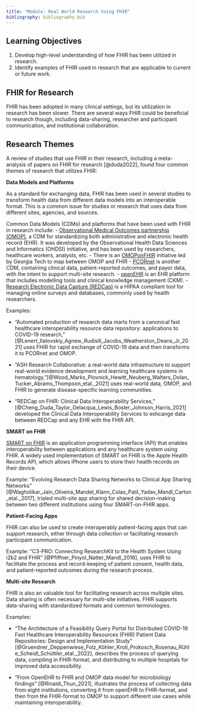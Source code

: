 ```yaml
---
title: "Module: Real World Research Using FHIR"
bibliography: bibliography.bib
---
```


<!--# TODO: Align learning objectives/key topics section with the agreed-upon format 
--KMB-->

## Learning Objectives

1.  Develop high-level understanding of how FHIR has been utilized in research.
2.  Identify examples of FHIR used in research that are applicable to current or future work.

## FHIR for Research

FHIR has been adopted in many clinical settings, but its utilization in research has been slower. There are several ways FHIR could be beneficial to research though, including data-sharing, researcher and participant communication, and institutional collaboration.
 
## Research Themes

A review of studies that use FHIR in their research, including a meta-analysis of papers on FHIR for research [@duda2022], found four common themes of research that utilizes FHIR:

**Data Models and Platforms**

As a standard for exchanging data, FHIR has been used in several studies to transform health data from different data models into an interoperable format. This is a common issue for studies or research that uses data from different sites, agencies, and sources.

<!--# DISCUSS: The CTR's in particular will be familiar with this information but thought it might be helpful framing and level-setting if they're not familiar --KMB-->

Common Data Models (CDMs) and platforms that have been used with FHIR in research include:
- [Observational Medical Outcomes partnership (OMOP)](https://www.ohdsi.org/data-standardization/), a CDM for standardizing both administrative and electronic health record (EHR). It was developed by the Observational Health Data Sciences and Informatics (OHDSI) initiative, and has been used by researchers, healthcare workers, analysts, etc. 
    - There is an [OMOPonFHIR](https://omoponfhir.org) initiative led by Georgia Tech to map between OMOP and FHIR
- [PCORnet](https://pcornet.org/data/) is another CDM, containing clinical data, patient-reported outcomes, and payor data, with the intent to support multi-site research. 
- [openEHR](https://www.openehr.org/about_us) is an EHR platform that includes modelling tools and clinical knowledge management (CKM).
- [Research Electronic Data Capture (REDCap)](https://www.project-redcap.org) is a HIPAA compliant tool for managing online surveys and databases, commonly used by health researchers. 

Examples:

-   "Automated production of research data marts from a canonical fast healthcare interoperability resource data repository: applications to COVID-19 research," [@Lenert_Ilatovskiy_Agnew_Rudisill_Jacobs_Weatherston_Deans_Jr_2021] uses FHIR for rapid exchange of COVID-19 data and then transforms it to PCORnet and OMOP.

-   "ASH Research Collaborative: a real-world data infrastructure to support real-world evidence development and learning healthcare systems in hematology,"[@Wood_Marks_Plovnick_Hewitt_Neuberg_Walters_Dolan_Tucker_Abrams_Thompson_etal._2021] uses real-world data, OMOP, and FHIR to generate disease-specific learning communities. 

- "REDCap on FHIR: Clinical Data Interoperability Services," [@Cheng_Duda_Taylor_Delacqua_Lewis_Bosler_Johnson_Harris_2021] developed the Clinical Data Interoperability Services to exhcange data between REDCap and any EHR with the FHIR API.

**SMART on FHIR**

[SMART on FHIR](https://smarthealthit.org/about-smart-2/) is an application programming interface (API) that enables interoperability between applications and any healthcare system using FHIR. A widely used implementation of SMART on FHIR is the Apple Health Records API, which allows iPhone users to store their health records on their device.

Example: "Evolving Research Data Sharing Networks to Clinical App Sharing Networks" [@Wagholikar_Jain_Oliveira_Mandel_Klann_Colas_Patil_Yadav_Mandl_Carton_etal._2017], trialed multi-site app sharing for shared decision-making between two different institutions using four SMART-on-FHIR apps. 

**Patient-Facing Apps**

FHIR can also be used to create interoperably patient-facing apps that can support research, either through data collection or facilitating research participant communication.

Example: "C3-PRO: Connecting ResearchKit to the Health System Using i2b2 and FHIR" [@Pfiffner_Pinyol_Natter_Mandl_2016], uses FHIR to facilitate the process and record-keeping of patient consent, health data, and patient-reported outcomes during the research process. 

**Multi-site Research**

FHIR is also an valuable tool for facilitating research across multiple sites. Data sharing is often necessary for multi-site initiatives. FHIR supports data-sharing with standardized formats and common terminologies.

Examples:

-   "The Architecture of a Feasibility Query Portal for Distributed COVID-19 Fast Healthcare Interoperability Resources (FHIR) Patient Data Repositories: Design and Implementation Study" [@Gruendner_Deppenwiese_Folz_Köhler_Kroll_Prokosch_Rosenau_Rühle_Scheidl_Schüttler_etal._2022], describes the process of querying data, compiling in FHIR-format, and distributing to multiple hospitals for improved data accessibility. 

-   "From OpenEHR to FHIR and OMOP data model for microbiology findings" [@Rinaldi_Thun_2021], illustrates the process of collecting data from eight institutions, converting it from openEHR to FHIR-format, and then from the FHIR-format to OMOP to support different use cases while maintaining interoperability.

## 
